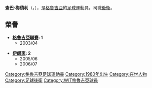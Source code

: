 {{Football player infobox
| playername = 梅積利
| image = 
| fullname = Jaba Mujiri
| height = {{height|m=1.85}}
| nickname =
| dateofbirth = {{birth date and age|1980|6|7}}
| cityofbirth =  [[第比利斯|第比利斯]]
| countryofbirth = [[格魯吉亞|格魯吉亞]]
| currentclub = [[胡齐斯坦钢铁足球俱乐部|科拉特]]
| clubnumber = 14
| position = [[後衛_(足球)|後衛]]
| youthyears = 1998-00
| youthclubs =[[第比利斯国立大学|第比利斯國立大學]]
| years = 2000-05<br>2005-08<br>2008<br>2009-
| clubs = [[格魯吉亞WIT|格魯吉亞WIT]]<br>[[沙巴罕體育會|沙巴罕]]<br>[[博尔尼西锡安足球俱乐部|施安尼]]<br>[[胡齐斯坦钢铁足球俱乐部|弗蘭德]]
| caps(goals) = 148 (8)<br>{{0}}55{{0}} (1)<br><br>{{0}}3{{0}} (1)
| nationalteam = [[格魯吉亞21歲以下國家足球隊|格魯吉亞U-21]]
| nationalyears =
| nationalcaps(goals) = 6 (0)
| pcupdate = 15 September 2008
| ntupdate = 
}}

'''查巴·梅積利'''（'''{{lang|pl|Jaba Mujiri}}'''，{{bd|1980年|6月7日|catIdx=Jaba Mujiri}}），是[[格魯吉亞|格魯吉亞]]的[[足球|足球]]運動員，司職[[後衛_(足球)|後衛]]。

==榮譽==

*'''[[格鲁吉亚足球超级联赛|格魯吉亞聯賽]]: 1'''
**2003/04

*'''[[哈斯菲盃|伊朗盃]]: 2'''
**2005/06
**2006/07

{{DEFAULTSORT:Mujiri, Jaba}}
[[Category:格魯吉亞足球運動員|Category:格魯吉亞足球運動員]]
[[Category:1980年出生|Category:1980年出生]]
[[Category:在世人物|Category:在世人物]]
[[Category:足球後衛|Category:足球後衛]]
[[Category:WIT格魯吉亞球員|Category:WIT格魯吉亞球員]]